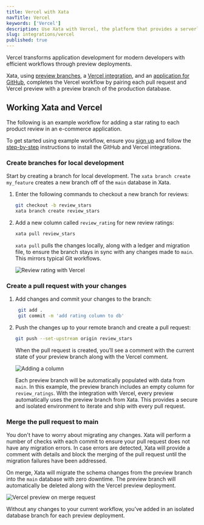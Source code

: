 ```yaml
---
title: Vercel with Xata
navTitle: Vercel
keywords: ['Vercel']
description: Use Xata with Vercel, the platform that provides a serverless deployment infrastructure for web applications
slug: integrations/vercel
published: true
---
```


Vercel transforms application development for modern developers with efficient workflows through preview deployments.

Xata, using [preview branches](https://xata.io/docs/getting-started/workflow), a [Vercel integration](https://vercel.com/integrations/xata), and an [application for GitHub](https://github.com/apps/xata-app), completes the Vercel workflow by pairing each pull request and Vercel preview with a preview branch of the production database.

## Working Xata and Vercel

The following is an example workflow for adding a star rating to each product review in an e-commerce application.

To get started using example workflow, ensure you [sign up](https://app.xata.io/signin) and follow the [step-by-step](https://xata.io/docs/getting-started/workflow) instructions to install the GitHub and Vercel integrations.

### Create branches for local development

Start by creating a branch for local development. The `xata branch create my_feature` creates a new branch off of the `main` database in Xata.

1. Enter the following commands to checkout a new branch for reviews:
   ```bash
   git checkout -b review_stars
   xata branch create review_stars
   ```
1. Add a new column called `review_rating` for new review ratings:

   ```bash
   xata pull review_stars
   ```

   `xata pull` pulls the changes locally, along with a ledger and migration file, to ensure the branch stays in sync with any changes made to `main`. This mirrors typical Git workflows.

   ![Review rating with Vercel](images/review_rating_vercel.png)

### Create a pull request with your changes

1. Add changes and commit your changes to the branch:
   ```bash
    git add .
    git commit -m 'add rating column to db'
   ```
1. Push the changes up to your remote branch and create a pull request:

   ```bash
   git push --set-upstream origin review_stars
   ```

   When the pull request is created, you’ll see a comment with the current state of your preview branch along with the Vercel comment.

   ![Adding a column](images/column_vercel.png)

   Each preview branch will be automatically populated with data from `main`. In this example, the preview branch includes an empty column for `review_ratings`. With the integration with Vercel, every preview automatically uses the preview branch from Xata. This provides a secure and isolated environment to iterate and ship with every pull request.

### Merge the pull request to main

You don't have to worry about migrating any changes. Xata will perform a number of checks with each commit to ensure your pull request does not have any migration errors. In case errors are detected, Xata will provide a comment with details and block the merging of the pull request until the migration failures have been addressed.

On merge, Xata will migrate the schema changes from the preview branch into the `main` database with zero downtime. The preview branch will automatically be deleted along with the Vercel preview deployment.

![Vercel preview on merge request](images/vercel-preview-merge.png)

Without any changes to your current workflow, you’ve added in an isolated database branch for each preview deployment.
